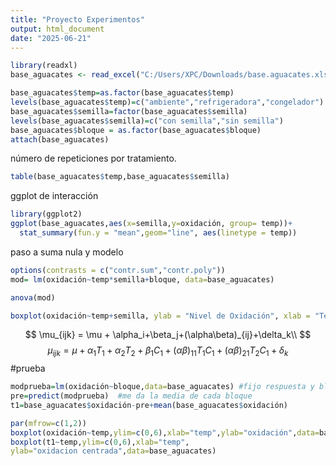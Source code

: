 ```yaml
---
title: "Proyecto Experimentos"
output: html_document
date: "2025-06-21"
---
```


```r
library(readxl)
base_aguacates <- read_excel("C:/Users/XPC/Downloads/base.aguacates.xlsx")
```


```r
base_aguacates$temp=as.factor(base_aguacates$temp)
levels(base_aguacates$temp)=c("ambiente","refrigeradora","congelador") 
base_aguacates$semilla=factor(base_aguacates$semilla) 
levels(base_aguacates$semilla)=c("con semilla","sin semilla")
base_aguacates$bloque = as.factor(base_aguacates$bloque)
attach(base_aguacates)
```


número de repeticiones por tratamiento.
```r
table(base_aguacates$temp,base_aguacates$semilla)
```


ggplot de interacción
```r
library(ggplot2)
ggplot(base_aguacates,aes(x=semilla,y=oxidación, group= temp))+
  stat_summary(fun.y = "mean",geom="line", aes(linetype = temp))
```


paso a suma nula y modelo
```r
options(contrasts = c("contr.sum","contr.poly"))
mod= lm(oxidación~temp*semilla+bloque, data=base_aguacates)
```


```r
anova(mod)
```


```r
boxplot(oxidación~temp+semilla, ylab = "Nivel de Oxidación", xlab = "Temperatura : Semilla", data = base_aguacates)
```


$$
\mu_{ijk} = \mu + \alpha_i+\beta_j+(\alpha\beta)_{ij}+\delta_k\\
$$
$$
\mu_{ijk} = \mu + \alpha_1 T_1 + \alpha_2 T_2 + \beta_1 C_1 + (\alpha\beta)_{11} T_1 C_1 + (\alpha\beta)_{21} T_2 C_1 + \delta_k
$$
#prueba
```r
modprueba=lm(oxidación~bloque,data=base_aguacates) #fijo respuesta y bloque
pre=predict(modprueba)  #me da la media de cada bloque
t1=base_aguacates$oxidación-pre+mean(base_aguacates$oxidación)
```

```r
par(mfrow=c(1,2))
boxplot(oxidación~temp,ylim=c(0,6),xlab="temp",ylab="oxidación",data=base_aguacates)
boxplot(t1~temp,ylim=c(0,6),xlab="temp",
ylab="oxidacion centrada",data=base_aguacates)
```

